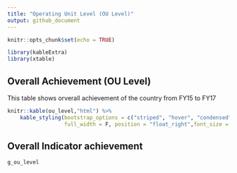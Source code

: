```yaml
---
title: "Operating Unit Level (OU Level)"
output: github_document
---
```


```r
knitr::opts_chunk$set(echo = TRUE)
```

```r
library(kableExtra)
library(xtable)

```

## Overall Achievement (OU Level)

This table shows orverall achievement of the country from FY15 to FY17

```r

knitr::kable(ou_level,"html") %>%
    kable_styling(bootstrap_options = c("striped", "hover", "condensed", "responsive"),
                  full_width = F, position = "float_right",font_size = 12)

```


## Overall Indicator achievement

```r

g_ou_level

```


